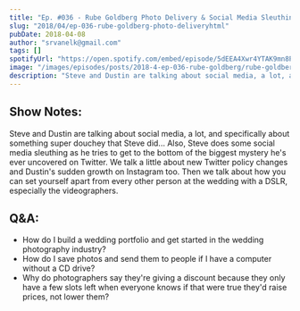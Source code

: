 ```yaml
---
title: "Ep. #036 - Rube Goldberg Photo Delivery & Social Media Sleuthing"
slug: "2018/04/ep-036-rube-goldberg-photo-deliveryhtml"
pubDate: 2018-04-08
author: "srvanelk@gmail.com"
tags: []
spotifyUrl: "https://open.spotify.com/embed/episode/5dEEA4Xwr4YTAK9mn8PVpr?utm_source=generator"
image: "/images/episodes/posts/2018-4-ep-036-rube-goldberg/rube-goldberg.webp"
description: "Steve and Dustin are talking about social media, a lot, and specifically about something super douchey that Steve did... Also, Steve does some social media sleuthing as he tries to get to the bottom of the biggest mystery he's ever uncovered on Twitter. We talk a little about new Twitter policy changes and Dustin's sudden growth on Instagram too. Then we talk about how you can set yourself apart from every other person at the wedding with a DSLR, especially the videographers."
---
```


## Show Notes:
Steve and Dustin are talking about social media, a lot, and specifically about something super douchey that Steve did... Also, Steve does some social media sleuthing as he tries to get to the bottom of the biggest mystery he's ever uncovered on Twitter. We talk a little about new Twitter policy changes and Dustin's sudden growth on Instagram too. Then we talk about how you can set yourself apart from every other person at the wedding with a DSLR, especially the videographers.

## Q&A:
- How do I build a wedding portfolio and get started in the wedding photography industry?
- How do I save photos and send them to people if I have a computer without a CD drive?
- Why do photographers say they're giving a discount because they only have a few slots left when everyone knows if that were true they'd raise prices, not lower them?
